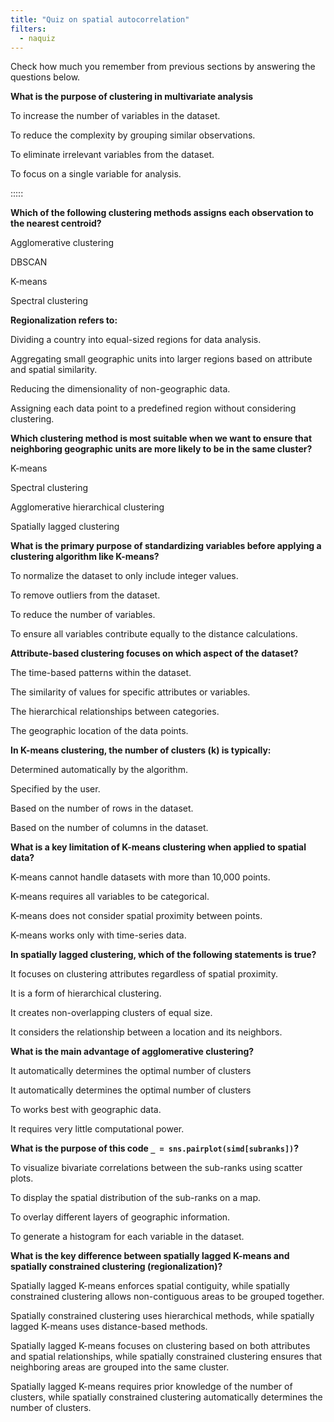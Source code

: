 ```yaml
---
title: "Quiz on spatial autocorrelation"
filters:
  - naquiz
---
```


Check how much you remember from previous sections by answering the questions below.

:::::{.question}
**What is the purpose of clustering in multivariate analysis**

::::{.choices}

To increase the number of variables in the dataset.
:::

:::{.choice .correct-choice}
To reduce the complexity by grouping similar observations.
:::

:::{.choice}
To eliminate irrelevant variables from the dataset.
:::

:::{.choice}
To focus on a single variable for analysis.
:::

::::
:::::

:::::{.question}
**Which of the following clustering methods assigns each observation to the nearest centroid?**

::::{.choices}

:::{.choice}
Agglomerative clustering
:::

:::{.choice}
DBSCAN
:::

:::{.choice .correct-choice}
K-means
:::

:::{.choice}
Spectral clustering
:::

::::
:::::

:::::{.question}
**Regionalization refers to:**

::::{.choices}

:::{.choice}
Dividing a country into equal-sized regions for data analysis.
:::

:::{.choice .correct-choice}
Aggregating small geographic units into larger regions based on attribute and spatial similarity.
:::

:::{.choice}
Reducing the dimensionality of non-geographic data.
:::

:::{.choice}
Assigning each data point to a predefined region without considering clustering.
:::

::::
:::::

:::::{.question}
**Which clustering method is most suitable when we want to ensure that neighboring geographic units are more likely to be in the same cluster?**

::::{.choices}

:::{.choice}
K-means
:::

:::{.choice}
Spectral clustering
:::

:::{.choice}
Agglomerative hierarchical clustering
:::

:::{.choice .correct-choice}
Spatially lagged clustering
:::

::::
:::::

:::::{.question}
**What is the primary purpose of standardizing variables before applying a clustering algorithm like K-means?**

::::{.choices}

:::{.choice}
To normalize the dataset to only include integer values.
:::

:::{.choice}
To remove outliers from the dataset.
:::

:::{.choice}
To reduce the number of variables.
:::

:::{.choice .correct-choice}
To ensure all variables contribute equally to the distance calculations.
:::

::::
:::::



:::::{.question}
**Attribute-based clustering focuses on which aspect of the dataset?**

::::{.choices}

:::{.choice}
The time-based patterns within the dataset.
:::

:::{.choice .correct-choice}
The similarity of values for specific attributes or variables.
:::

:::{.choice}
The hierarchical relationships between categories.
:::

:::{.choice}
The geographic location of the data points.
:::

::::
:::::

:::::{.question}
**In K-means clustering, the number of clusters (k) is typically:**

::::{.choices}

:::{.choice}
Determined automatically by the algorithm.
:::

:::{.choice .correct-choice}
Specified by the user.
:::

:::{.choice}
Based on the number of rows in the dataset.
:::

:::{.choice}
Based on the number of columns in the dataset.
:::

::::
:::::

:::::{.question}
**What is a key limitation of K-means clustering when applied to spatial data?**

::::{.choices}

:::{.choice}
K-means cannot handle datasets with more than 10,000 points.
:::

:::{.choice}
K-means requires all variables to be categorical.
:::

:::{.choice .correct-choice}
K-means does not consider spatial proximity between points.
:::

:::{.choice}
K-means works only with time-series data.
:::

::::
:::::


:::::{.question}
**In spatially lagged clustering, which of the following statements is true?**

::::{.choices}

:::{.choice}
It focuses on clustering attributes regardless of spatial proximity.
:::

:::{.choice}
It is a form of hierarchical clustering.
:::

:::{.choice}
It creates non-overlapping clusters of equal size.
:::

:::{.choice .correct-choice}
It considers the relationship between a location and its neighbors.
:::

::::
:::::

:::::{.question}
**What is the main advantage of agglomerative clustering?**

::::{.choices}

:::{.choice}
It automatically determines the optimal number of clusters
:::

:::{.choice .correct-choice}
It automatically determines the optimal number of clusters
:::

:::{.choice}
To works best with geographic data.
:::

:::{.choice}
It requires very little computational power.
:::

::::
:::::

:::::{.question}
**What is the purpose of this code `_ = sns.pairplot(simd[subranks])`?**

::::{.choices}

:::{.choice .correct-choice}
To visualize bivariate correlations between the sub-ranks using scatter plots.
:::

:::{.choice}
To display the spatial distribution of the sub-ranks on a map.
:::

:::{.choice}
To overlay different layers of geographic information.
:::

:::{.choice}
To generate a histogram for each variable in the dataset.
:::

::::
:::::

:::::{.question}
**What is the key difference between spatially lagged K-means and spatially constrained clustering (regionalization)?**

::::{.choices}

:::{.choice}
Spatially lagged K-means enforces spatial contiguity,  while spatially constrained clustering allows non-contiguous areas to be grouped together.
:::

:::{.choice}
Spatially constrained clustering uses hierarchical methods, while spatially lagged K-means uses distance-based methods.
:::

:::{.choice .correct-choice}
Spatially lagged K-means focuses on clustering based on both attributes and spatial relationships, while spatially constrained clustering ensures that neighboring areas are grouped into the same cluster.
:::

:::{.choice}
Spatially lagged K-means requires prior knowledge of the number of clusters, while spatially constrained clustering automatically determines the number of clusters.
:::

::::
:::::